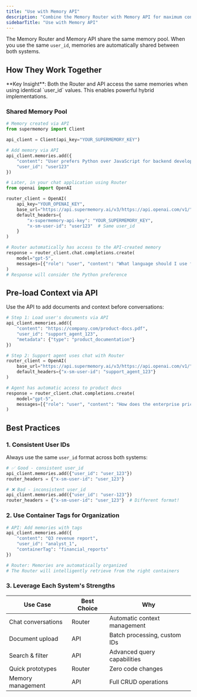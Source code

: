 ```yaml
---
title: "Use with Memory API"
description: "Combine the Memory Router with Memory API for maximum control"
sidebarTitle: "Use with Memory API"
---
```


The Memory Router and Memory API share the same memory pool. When you use the same `user_id`, memories are automatically shared between both systems.

## How They Work Together

<Note>
**Key Insight**: Both the Router and API access the same memories when using identical `user_id` values. This enables powerful hybrid implementations.
</Note>

### Shared Memory Pool

```python
# Memory created via API
from supermemory import Client

api_client = Client(api_key="YOUR_SUPERMEMORY_KEY")

# Add memory via API
api_client.memories.add({
    "content": "User prefers Python over JavaScript for backend development",
    "user_id": "user123"
})

# Later, in your chat application using Router
from openai import OpenAI

router_client = OpenAI(
    api_key="YOUR_OPENAI_KEY",
    base_url="https://api.supermemory.ai/v3/https://api.openai.com/v1/",
    default_headers={
        "x-supermemory-api-key": "YOUR_SUPERMEMORY_KEY",
        "x-sm-user-id": "user123"  # Same user_id
    }
)

# Router automatically has access to the API-created memory
response = router_client.chat.completions.create(
    model="gpt-5",
    messages=[{"role": "user", "content": "What language should I use for my new backend?"}]
)
# Response will consider the Python preference
```

## Pre-load Context via API

Use the API to add documents and context before conversations:

```python
# Step 1: Load user's documents via API
api_client.memories.add({
    "content": "https://company.com/product-docs.pdf",
    "user_id": "support_agent_123",
    "metadata": {"type": "product_documentation"}
})

# Step 2: Support agent uses chat with Router
router_client = OpenAI(
    base_url="https://api.supermemory.ai/v3/https://api.openai.com/v1/",
    default_headers={"x-sm-user-id": "support_agent_123"}
)

# Agent has automatic access to product docs
response = router_client.chat.completions.create(
    model="gpt-5",
    messages=[{"role": "user", "content": "How does the enterprise pricing work?"}]
)
```


## Best Practices

### 1. Consistent User IDs

Always use the same `user_id` format across both systems:

```python
# ✅ Good - consistent user_id
api_client.memories.add({"user_id": "user_123"})
router_headers = {"x-sm-user-id": "user_123"}

# ❌ Bad - inconsistent user_id
api_client.memories.add({"user_id": "user-123"})
router_headers = {"x-sm-user-id": "user_123"}  # Different format!
```

### 2. Use Container Tags for Organization

```python
# API: Add memories with tags
api_client.memories.add({
    "content": "Q3 revenue report",
    "user_id": "analyst_1",
    "containerTag": "financial_reports"
})

# Router: Memories are automatically organized
# The Router will intelligently retrieve from the right containers
```

### 3. Leverage Each System's Strengths

| Use Case | Best Choice | Why |
|----------|------------|-----|
| Chat conversations | Router | Automatic context management |
| Document upload | API | Batch processing, custom IDs |
| Search & filter | API | Advanced query capabilities |
| Quick prototypes | Router | Zero code changes |
| Memory management | API | Full CRUD operations |
